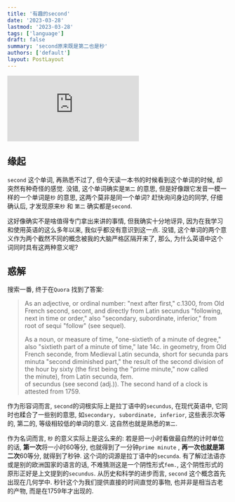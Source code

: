 ```yaml
---
title: '有趣的second'
date: '2023-03-28'
lastmod: '2023-03-28'
tags: ['language']
draft: false
summary: 'second原来既是第二也是秒'
authors: ['default']
layout: PostLayout
---
```


<iframe src="https://open.spotify.com/embed/track/3XwL5sEvTzT6yzlFFsQCEl?utm_source=generator" frameBorder="0" allowfullscreen="" allow="autoplay; clipboard-write; encrypted-media; fullscreen; picture-in-picture" loading="lazy"></iframe>


## 缘起
`second` 这个单词, 再熟悉不过了, 但今天读一本书的时候看到这个单词的时候, 却突然有种奇怪的感觉. 没错, 这个单词确实是`第二` 的意思, 但是好像跟它发音一模一样的一个单词是`秒` 的意思, 这两个莫非是同一个单词? 赶快询问身边的同学, 仔细确认后, 才发现原来`秒` 和 `第二` 确实都是`second`.

这好像确实不是啥值得专门拿出来讲的事情, 但我确实十分地讶异, 因为在我学习和使用英语的这么多年以来, 我似乎都没有意识到这一点. 没错, 这个单词的两个意义作为两个截然不同的概念被我的大脑严格区隔开来了, 那么, 为什么英语中这个词同时具有这两种意义呢? 

## 惑解
搜索一番, 终于在`Quora` 找到了答案: 

> As an adjective, or ordinal number: "next after first," c.1300, from Old French second, secont, and directly from Latin secundus "following, next in time or order," also "secondary, subordinate, inferior," from root of sequi "follow" (see sequel).
> 
> As a noun, or measure of time, "one-sixtieth of a minute of degree," also "sixtieth part of a minute of time," late 14c. in geometry, from Old French seconde, from Medieval Latin secunda, short for secunda pars minuta "second diminished part," the result of the second division of the hour by sixty (the first being the "prime minute," now called the minute), from Latin secunda, fem. of secundus (see second (adj.)). The second hand of a clock is attested from 1759.

作为形容词而言, `second`的词根实际上是拉丁语中的`secundus`, 在现代英语中, 它同时也糅合了一些别的意思, 如`secondary, subordinate, inferior`, 这些表示次等的, 第二的, 等级相较低的单词的意义. 这自然也就是熟悉的`第二`.

作为名词而言, `秒` 的意义实际上是这么来的: 若是把一小时看做最自然的计时单位的话, **第一次**将一小时60等分, 也就得到了一分钟`prime minute` , **再一次也就是第二次**60等分, 就得到了秒钟. 这个词的词源是拉丁语中的`secunda`. 有了解过法语亦或是别的欧洲国家的语言的话, 不难猜测这是一个阴性形式`fem.`, 这个阴性形式的原形正好是上文提到的`secundus`. 从历史和科学的进步而言, `second` 这个概念首先出现在几何学中. 秒针这个为我们提供直接的时间直觉的事物, 也并非是相当古老的产物, 而是在1759年才出现的. 
